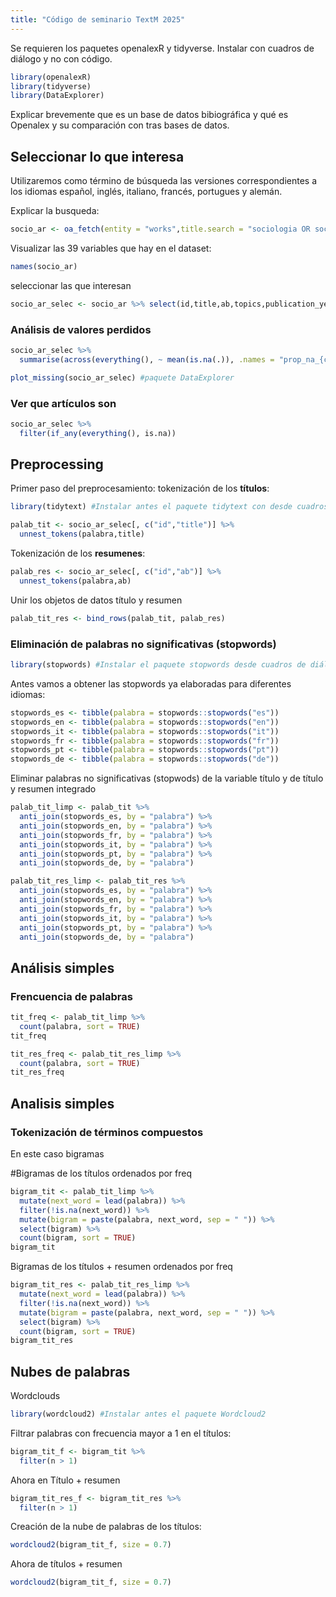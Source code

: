 ```yaml
---
title: "Código de seminario TextM 2025"
---
```


Se requieren los paquetes openalexR y tidyverse. Instalar con cuadros de diálogo y no con código.

```r
library(openalexR)
library(tidyverse)
library(DataExplorer)
```

Explicar brevemente que es un base de datos bibiográfica y qué es Openalex y su comparación con tras bases de datos.

## Seleccionar lo que interesa

Utilizaremos como término de búsqueda las versiones correspondientes a los idiomas español, inglés, italiano, francés, portugues y alemán.

Explicar la busqueda:

```r
socio_ar <- oa_fetch(entity = "works",title.search = "sociologia OR sociology OR sociologie OR soziologie OR social",authorships.countries = "AR")
```

Visualizar las 39 variables que hay en el dataset:
```r
names(socio_ar)
```

seleccionar las que interesan
```r
socio_ar_selec <- socio_ar %>% select(id,title,ab,topics,publication_year)
```

### Análisis de valores perdidos

```r
socio_ar_selec %>%
  summarise(across(everything(), ~ mean(is.na(.)), .names = "prop_na_{col}"))
```

```r
plot_missing(socio_ar_selec) #paquete DataExplorer
```

### Ver que artículos son
```r
socio_ar_selec %>%
  filter(if_any(everything(), is.na))
```

## Preprocessing

Primer paso del preprocesamiento: tokenización de los **títulos**:
```r
library(tidytext) #Instalar antes el paquete tidytext con desde cuadros de diálogo

palab_tit <- socio_ar_selec[, c("id","title")] %>%
  unnest_tokens(palabra,title)
```

Tokenización de los **resumenes**:
```r
palab_res <- socio_ar_selec[, c("id","ab")] %>%
  unnest_tokens(palabra,ab)
```

Unir los objetos de datos título y resumen
```r
palab_tit_res <- bind_rows(palab_tit, palab_res)
```

### Eliminación de palabras no significativas (stopwords)
```r
library(stopwords) #Instalar el paquete stopwords desde cuadros de diálogo
```

Antes vamos a obtener las stopwords ya elaboradas para diferentes idiomas:

```r
stopwords_es <- tibble(palabra = stopwords::stopwords("es"))
stopwords_en <- tibble(palabra = stopwords::stopwords("en"))
stopwords_it <- tibble(palabra = stopwords::stopwords("it"))
stopwords_fr <- tibble(palabra = stopwords::stopwords("fr"))
stopwords_pt <- tibble(palabra = stopwords::stopwords("pt"))
stopwords_de <- tibble(palabra = stopwords::stopwords("de"))
```

Eliminar palabras no significativas (stopwods) de la variable título y de título y resumen integrado

```r
palab_tit_limp <- palab_tit %>%
  anti_join(stopwords_es, by = "palabra") %>%
  anti_join(stopwords_en, by = "palabra") %>%
  anti_join(stopwords_fr, by = "palabra") %>%
  anti_join(stopwords_it, by = "palabra") %>%
  anti_join(stopwords_pt, by = "palabra") %>%
  anti_join(stopwords_de, by = "palabra")
```

```r
palab_tit_res_limp <- palab_tit_res %>%
  anti_join(stopwords_es, by = "palabra") %>%
  anti_join(stopwords_en, by = "palabra") %>%
  anti_join(stopwords_fr, by = "palabra") %>%
  anti_join(stopwords_it, by = "palabra") %>%
  anti_join(stopwords_pt, by = "palabra") %>%
  anti_join(stopwords_de, by = "palabra")  
```


## Análisis simples
### Frencuencia de palabras

```r
tit_freq <- palab_tit_limp %>%
  count(palabra, sort = TRUE)
tit_freq
```

```r
tit_res_freq <- palab_tit_res_limp %>%
  count(palabra, sort = TRUE)
tit_res_freq
```

## Analisis simples

### Tokenización de términos compuestos

En este caso bigramas

#Bigramas de los títulos ordenados por freq
```r
bigram_tit <- palab_tit_limp %>%
  mutate(next_word = lead(palabra)) %>%
  filter(!is.na(next_word)) %>%
  mutate(bigram = paste(palabra, next_word, sep = " ")) %>%
  select(bigram) %>%
  count(bigram, sort = TRUE)
bigram_tit
```

Bigramas de los títulos + resumen ordenados por freq
```r
bigram_tit_res <- palab_tit_res_limp %>%
  mutate(next_word = lead(palabra)) %>%
  filter(!is.na(next_word)) %>%
  mutate(bigram = paste(palabra, next_word, sep = " ")) %>%
  select(bigram) %>%
  count(bigram, sort = TRUE)
bigram_tit_res
```

## Nubes de palabras

Wordclouds

```r
library(wordcloud2) #Instalar antes el paquete Wordcloud2
```

Filtrar palabras con frecuencia mayor a 1 en el títulos:
```r
bigram_tit_f <- bigram_tit %>%
  filter(n > 1) 
```

Ahora en Título + resumen
```r
bigram_tit_res_f <- bigram_tit_res %>%
  filter(n > 1) 
```

Creación de la nube de palabras de los títulos:
```r
wordcloud2(bigram_tit_f, size = 0.7)
```

Ahora de títulos + resumen

```r
wordcloud2(bigram_tit_f, size = 0.7)
```

